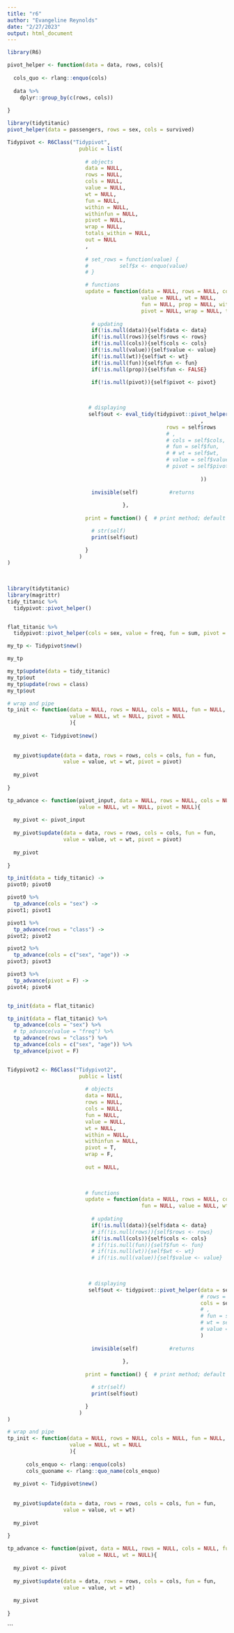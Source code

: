 ```yaml
---
title: "r6"
author: "Evangeline Reynolds"
date: "2/27/2023"
output: html_document
---
```



```r
library(R6)

pivot_helper <- function(data = data, rows, cols){
    
  cols_quo <- rlang::enquo(cols)
  
  data %>% 
    dplyr::group_by(c(rows, cols))
  
}

library(tidytitanic)
pivot_helper(data = passengers, rows = sex, cols = survived)

Tidypivot <- R6Class("Tidypivot",
                       public = list(
                         
                         # objects
                         data = NULL,
                         rows = NULL,
                         cols = NULL,
                         value = NULL,
                         wt = NULL,
                         fun = NULL,
                         within = NULL,
                         withinfun = NULL,
                         pivot = NULL,
                         wrap = NULL,
                         totals_within = NULL,
                         out = NULL
                         ,
                       
                         # set_rows = function(value) {
                         #          self$x <- enquo(value)
                         # }

                         # functions
                         update = function(data = NULL, rows = NULL, cols = NULL, 
                                           value = NULL, wt = NULL, 
                                           fun = NULL, prop = NULL, within = NULL, withinfun = NULL, 
                                           pivot = NULL, wrap = NULL, totals_within = NULL){ # a method
                           
                           # updating
                           if(!is.null(data)){self$data <- data}
                           if(!is.null(rows)){self$rows <- rows}
                           if(!is.null(cols)){self$cols <- cols}
                           if(!is.null(value)){self$value <- value}
                           if(!is.null(wt)){self$wt <- wt}
                           if(!is.null(fun)){self$fun <- fun}
                           if(!is.null(prop)){self$fun <- FALSE}

                           if(!is.null(pivot)){self$pivot <- pivot}

                           
                           
                          # displaying
                          self$out <- eval_tidy(tidypivot::pivot_helper(data = self$data
                                                              ,
                                                   rows = self$rows
                                                   # ,
                                                   # cols = self$cols,
                                                   # fun = self$fun,
                                                   # # wt = self$wt,
                                                   # value = self$value,
                                                   # pivot = self$pivot
                                         
                                                              ))
                           
                           invisible(self)          #returns
                           
                                     },
                         
                         print = function() {  # print method; default is to print everything

                           # str(self)
                           print(self$out)

                         }
                       )
)
                      
                
```





```r
library(tidytitanic)
library(magrittr)
tidy_titanic %>% 
  tidypivot::pivot_helper()


flat_titanic %>% 
  tidypivot::pivot_helper(cols = sex, value = freq, fun = sum, pivot = F)

my_tp <- Tidypivot$new() 

my_tp

my_tp$update(data = tidy_titanic)
my_tp$out
my_tp$update(rows = class)
my_tp$out

```



```r
# wrap and pipe
tp_init <- function(data = NULL, rows = NULL, cols = NULL, fun = NULL,
                    value = NULL, wt = NULL, pivot = NULL
                    ){
  
  my_pivot <- Tidypivot$new()
  
  
  my_pivot$update(data = data, rows = rows, cols = cols, fun = fun, 
                  value = value, wt = wt, pivot = pivot)
  
  my_pivot
  
}

tp_advance <- function(pivot_input, data = NULL, rows = NULL, cols = NULL, fun = NULL,
                       value = NULL, wt = NULL, pivot = NULL){
  
  my_pivot <- pivot_input
  
  my_pivot$update(data = data, rows = rows, cols = cols, fun = fun, 
                  value = value, wt = wt, pivot = pivot)
  
  my_pivot
  
}
```


```r
tp_init(data = tidy_titanic) ->
pivot0; pivot0

pivot0 %>% 
  tp_advance(cols = "sex") ->
pivot1; pivot1

pivot1 %>% 
  tp_advance(rows = "class") ->
pivot2; pivot2

pivot2 %>% 
  tp_advance(cols = c("sex", "age")) ->
pivot3; pivot3

pivot3 %>% 
  tp_advance(pivot = F) ->
pivot4; pivot4


tp_init(data = flat_titanic)

tp_init(data = flat_titanic) %>%
  tp_advance(cols = "sex") %>% 
  # tp_advance(value = "freq") %>% 
  tp_advance(rows = "class") %>% 
  tp_advance(cols = c("sex", "age")) %>% 
  tp_advance(pivot = F)



```





```r
Tidypivot2 <- R6Class("Tidypivot2",
                       public = list(
                         
                         # objects
                         data = NULL,
                         rows = NULL,
                         cols = NULL,
                         fun = NULL,
                         value = NULL, 
                         wt = NULL, 
                         within = NULL, 
                         withinfun = NULL, 
                         pivot = T, 
                         wrap = F, 
                         
                         out = NULL,
                       
                         

                         # functions
                         update = function(data = NULL, rows = NULL, cols = NULL, 
                                           fun = NULL, value = NULL, wt = NULL){ # a method
                           
                           # updating
                           if(!is.null(data)){self$data <- data}
                           # if(!is.null(rows)){self$rows <- rows}
                           if(!is.null(cols)){self$cols <- cols}
                           # if(!is.null(fun)){self$fun <- fun}
                           # if(!is.null(wt)){self$wt <- wt}
                           # if(!is.null(value)){self$value <- value}

                           
                           
                          # displaying
                          self$out <- tidypivot::pivot_helper(data = self$data,
                                                              # rows = self$rows,
                                                              cols = self$cols#,
                                                              # ,
                                                              # fun = self$fun,
                                                              # wt = self$wt,
                                                              # value = self$value
                                                              )
                           
                           invisible(self)          #returns
                           
                                     },
                         
                         print = function() {  # print method; default is to print everything

                           # str(self)
                           print(self$out)

                         }
                       )
)

```

```r
# wrap and pipe
tp_init <- function(data = NULL, rows = NULL, cols = NULL, fun = NULL,
                    value = NULL, wt = NULL
                    ){
  
      cols_enquo <- rlang::enquo(cols)
      cols_quoname <- rlang::quo_name(cols_enquo)
  
  my_pivot <- Tidypivot$new()
  
  
  my_pivot$update(data = data, rows = rows, cols = cols, fun = fun, 
                  value = value, wt = wt)
  
  my_pivot
  
}

tp_advance <- function(pivot, data = NULL, rows = NULL, cols = NULL, fun = NULL,
                       value = NULL, wt = NULL){
  
  my_pivot <- pivot
  
  my_pivot$update(data = data, rows = rows, cols = cols, fun = fun, 
                  value = value, wt = wt)
  
  my_pivot
  
}
```

```
